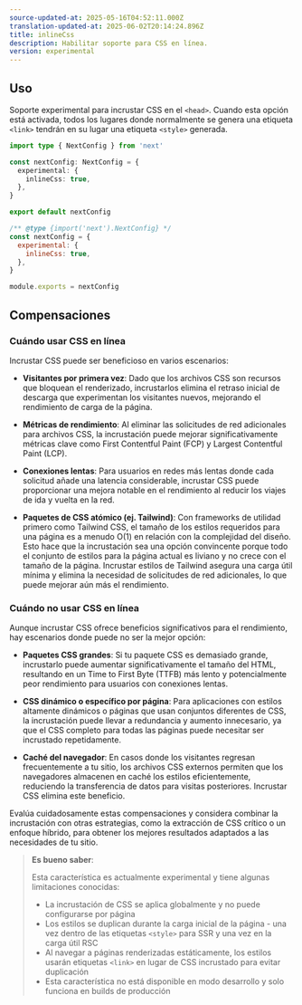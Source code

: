 ```yaml
---
source-updated-at: 2025-05-16T04:52:11.000Z
translation-updated-at: 2025-06-02T20:14:24.896Z
title: inlineCss
description: Habilitar soporte para CSS en línea.
version: experimental
---
```


## Uso

Soporte experimental para incrustar CSS en el `<head>`. Cuando esta opción está activada, todos los lugares donde normalmente se genera una etiqueta `<link>` tendrán en su lugar una etiqueta `<style>` generada.

```ts filename="next.config.ts" switcher
import type { NextConfig } from 'next'

const nextConfig: NextConfig = {
  experimental: {
    inlineCss: true,
  },
}

export default nextConfig
```

```js filename="next.config.js" switcher
/** @type {import('next').NextConfig} */
const nextConfig = {
  experimental: {
    inlineCss: true,
  },
}

module.exports = nextConfig
```

## Compensaciones

### Cuándo usar CSS en línea

Incrustar CSS puede ser beneficioso en varios escenarios:

- **Visitantes por primera vez**: Dado que los archivos CSS son recursos que bloquean el renderizado, incrustarlos elimina el retraso inicial de descarga que experimentan los visitantes nuevos, mejorando el rendimiento de carga de la página.

- **Métricas de rendimiento**: Al eliminar las solicitudes de red adicionales para archivos CSS, la incrustación puede mejorar significativamente métricas clave como First Contentful Paint (FCP) y Largest Contentful Paint (LCP).

- **Conexiones lentas**: Para usuarios en redes más lentas donde cada solicitud añade una latencia considerable, incrustar CSS puede proporcionar una mejora notable en el rendimiento al reducir los viajes de ida y vuelta en la red.

- **Paquetes de CSS atómico (ej. Tailwind)**: Con frameworks de utilidad primero como Tailwind CSS, el tamaño de los estilos requeridos para una página es a menudo O(1) en relación con la complejidad del diseño. Esto hace que la incrustación sea una opción convincente porque todo el conjunto de estilos para la página actual es liviano y no crece con el tamaño de la página. Incrustar estilos de Tailwind asegura una carga útil mínima y elimina la necesidad de solicitudes de red adicionales, lo que puede mejorar aún más el rendimiento.

### Cuándo no usar CSS en línea

Aunque incrustar CSS ofrece beneficios significativos para el rendimiento, hay escenarios donde puede no ser la mejor opción:

- **Paquetes CSS grandes**: Si tu paquete CSS es demasiado grande, incrustarlo puede aumentar significativamente el tamaño del HTML, resultando en un Time to First Byte (TTFB) más lento y potencialmente peor rendimiento para usuarios con conexiones lentas.

- **CSS dinámico o específico por página**: Para aplicaciones con estilos altamente dinámicos o páginas que usan conjuntos diferentes de CSS, la incrustación puede llevar a redundancia y aumento innecesario, ya que el CSS completo para todas las páginas puede necesitar ser incrustado repetidamente.

- **Caché del navegador**: En casos donde los visitantes regresan frecuentemente a tu sitio, los archivos CSS externos permiten que los navegadores almacenen en caché los estilos eficientemente, reduciendo la transferencia de datos para visitas posteriores. Incrustar CSS elimina este beneficio.

Evalúa cuidadosamente estas compensaciones y considera combinar la incrustación con otras estrategias, como la extracción de CSS crítico o un enfoque híbrido, para obtener los mejores resultados adaptados a las necesidades de tu sitio.

> **Es bueno saber**:
>
> Esta característica es actualmente experimental y tiene algunas limitaciones conocidas:
>
> - La incrustación de CSS se aplica globalmente y no puede configurarse por página
> - Los estilos se duplican durante la carga inicial de la página - una vez dentro de las etiquetas `<style>` para SSR y una vez en la carga útil RSC
> - Al navegar a páginas renderizadas estáticamente, los estilos usarán etiquetas `<link>` en lugar de CSS incrustado para evitar duplicación
> - Esta característica no está disponible en modo desarrollo y solo funciona en builds de producción